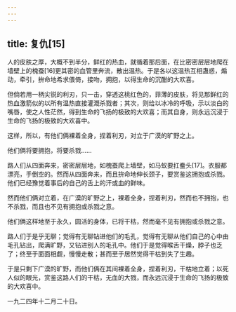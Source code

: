 ```yaml
---
---
---
```

title: 复仇[15]
---




人的皮肤之厚，大概不到半分，鲜红的热血，就循着那后面，在比密密层层地爬在墙壁上的槐蚕[16]更其密的血管里奔流，散出温热。于是各以这温热互相蛊惑，煽动，牵引，拚命地希求偎倚，接吻，拥抱，以得生命的沉酣的大欢喜。

但倘若用一柄尖锐的利刃，只一击，穿透这桃红色的，菲薄的皮肤，将见那鲜红的热血激箭似的以所有温热直接灌溉杀戮者；其次，则给以冰冷的呼吸，示以淡白的嘴唇，使之人性茫然，得到生命的飞扬的极致的大欢喜；而其自身，则永远沉浸于生命的飞扬的极致的大欢喜中。

这样，所以，有他们俩裸着全身，捏着利刃，对立于广漠的旷野之上。

他们俩将要拥抱，将要杀戮……

路人们从四面奔来，密密层层地，如槐蚕爬上墙壁，如马蚁要扛鲞头[17]。衣服都漂亮，手倒空的。然而从四面奔来，而且拚命地伸长颈子，要赏鉴这拥抱或杀戮。他们已经豫觉着事后的自己的舌上的汗或血的鲜味。

然而他们俩对立着，在广漠的旷野之上，裸着全身，捏着利刃，然而也不拥抱，也不杀戮，而且也不见有拥抱或杀戮之意。

他们俩这样地至于永久，圆活的身体，已将干枯，然而毫不见有拥抱或杀戮之意。

路人们于是乎无聊；觉得有无聊钻进他们的毛孔，觉得有无聊从他们自己的心中由毛孔钻出，爬满旷野，又钻进别人的毛孔中。他们于是觉得喉舌干燥，脖子也乏了；终至于面面相觑，慢慢走散；甚而至于居然觉得干枯到失了生趣。

于是只剩下广漠的旷野，而他们俩在其间裸着全身，捏着利刃，干枯地立着；以死人似的眼光，赏鉴这路人们的干枯，无血的大戮，而永远沉浸于生命的飞扬的极致的大欢喜中。

一九二四年十二月二十日。